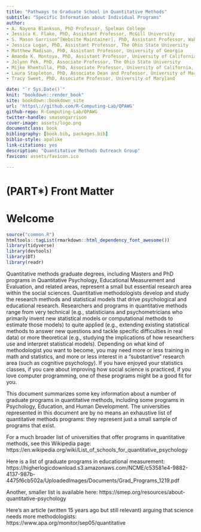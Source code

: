 ```yaml
--- 
title: "Pathways to Graduate School in Quantitative Methods"
subtitle: "Specific Information about Individual Programs"
author: 
- A. Nayena Blankson, PhD Professor, Spelman College
- Jessica K. Flake, PhD, Assistant Professor, McGill University
- S. Mason Garrison^[Website Maintainer], PhD, Assistant Professor, Wake Forest University 
- Jessica Logan, PhD, Assistant Professor, The Ohio State University 
- Matthew Madison, PhD, Assistant Professor, University of Georgia
- Amanda K. Montoya, PhD, Assistant Professor, University of California, Los Angeles 
- Jolynn Pek, PhD, Associate Professor, The Ohio State University
- Mijke Rhemtulla, PhD, Associate Professor, University of California, Davis 
- Laura Stapleton, PhD, Associate Dean and Professor, University of Maryland 
- Tracy Sweet, PhD, Associate Professor, University of Maryland

date: "`r Sys.Date()`"
knit: "bookdown::render_book"
site: bookdown::bookdown_site
url: 'https\://github.com/R-Computing-Lab/QPAWG'
github-repo: R-Computing-Lab/QPAWG
twitter-handle: smasongarrison
cover-image: assets/logo.png
documentclass: book
bibliography: [book.bib, packages.bib]
biblio-style: apalike
link-citations: yes
description: "Quantitative Methods Outreach Group"
favicon: assets/favicon.ico

---
```


# (PART\*) Front Matter {-}

# Welcome {-}



```r
source("common.R")
htmltools::tagList(rmarkdown::html_dependency_font_awesome())
library(tidyverse)
library(devtools)
library(DT)
library(readr)

```



Quantitative methods graduate degrees, including Masters and PhD programs in Quantitative Psychology, Educational Measurement and Evaluation, and related areas, represent a small but essential research area within the social sciences. Quantitative methodologists develop and study the research methods and statistical models that drive psychological and educational research. Researchers and programs in quantitative methods range from very technical (e.g., statisticians and psychometricians who primarily invent new statistical models or computational methods to estimate those models) to quite applied (e.g., extending existing statistical methods to answer new questions and tackle specific difficulties in real data) or more theoretical (e.g., studying the implications of how researchers use and interpret statistical models). Depending on what kind of methodologist you want to become, you may need more or less training in math and statistics, and more or less interest in a “substantive” research area (such as cognitive psychology). If you have enjoyed your statistics classes, if you care about improving how social science is practiced, if you love computer programming, one of these programs might be a good fit for you.


This document summarizes some key information about a number of graduate programs in quantitative methods, including some programs in Psychology, Education, and Human Development. The universities represented in this document are by no means an exhaustive list of quantitative methods programs: they represent just a small sample of programs that exist.

For a much broader list of universities that offer programs in quantitative methods, see this Wikipedia page: https://en.wikipedia.org/wiki/List_of_schools_for_quantitative_psychology

Here is a list of graduate programs in educational measurement: https://higherlogicdownload.s3.amazonaws.com/NCME/c53581e4-9882-4137-987b-4475f6cb502a/UploadedImages/Documents/Grad_Programs_1219.pdf

Another, smaller list is available here: https://smep.org/resources/about-quantitative-psychology

Here's an article (written 15 years ago but still relevant) arguing that science needs more methodologists: https://www.apa.org/monitor/sep05/quantitative

